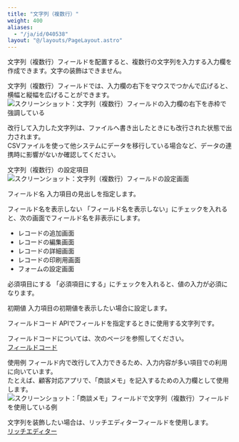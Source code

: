 ```yaml
---
title: "文字列（複数行）"
weight: 400
aliases:
  - "/ja/id/040538"
layout: "@/layouts/PageLayout.astro"
---
```




文字列（複数行）フィールドを配置すると、複数行の文字列を入力する入力欄を作成できます。文字の装飾はできません。

文字列（複数行）フィールドでは、入力欄の右下をマウスでつかんで広げると、横幅と縦幅を広げることができます。
<Img src="/k/kintone/img-ja/text_box_multi-line_04.png" alt="スクリーンショット：文字列（複数行）フィールドの入力欄の右下を赤枠で強調している" />

<Note>

改行して入力した文字列は、ファイルへ書き出したときにも改行された状態で出力されます。  
CSVファイルを使って他システムにデータを移行している場合など、データの連携時に影響がないか確認してください。

</Note>

<Heading id="form_parts_text_box_multi-line_20">文字列（複数行）の設定項目</Heading>
<Img src="/k/kintone/img-ja/text_box_multi-line_img03.png" alt="スクリーンショット：文字列（複数行）フィールドの設定画面" />

<Heading level={3} id="form_parts_text_box_multi-line_2010">フィールド名</Heading>
入力項目の見出しを指定します。

<Heading level={3} id="form_parts_text_box_multi-line_2020">フィールド名を表示しない</Heading>
「フィールド名を表示しない」にチェックを入れると、次の画面でフィールド名を非表示にします。

* レコードの追加画面
* レコードの編集画面
* レコードの詳細画面
* レコードの印刷用画面
* フォームの設定画面

<Heading level={3} id="form_parts_text_box_multi-line_2030">必須項目にする</Heading>
「必須項目にする」にチェックを入れると、値の入力が必須になります。

<Heading level={3} id="form_parts_text_box_multi-line_2040">初期値</Heading>
入力項目の初期値を表示したい場合に設定します。

<Heading level={3} id="form_parts_text_box_multi-line_2050">フィールドコード</Heading>
APIでフィールドを指定するときに使用する文字列です。

<Note>

フィールドコードについては、次のページを参照してください。  
[フィールドコード](/k/ja/id/040504.html)

</Note>

<Heading id="form_parts_text_box_multi-line_10">使用例</Heading>
フィールド内で改行して入力できるため、入力内容が多い項目での利用に向いています。  
たとえば、顧客対応アプリで、「商談メモ」を記入するための入力欄として使用します。
<Img src="/k/kintone/img-ja/text_box_multi-line_02.png" alt="スクリーンショット：「商談メモ」フィールドで文字列（複数行）フィールドを使用している例" />

<Note>

文字列を装飾したい場合は、リッチエディターフィールドを使用します。  
[リッチエディター](/k/ja/id/040537.html)

</Note>
